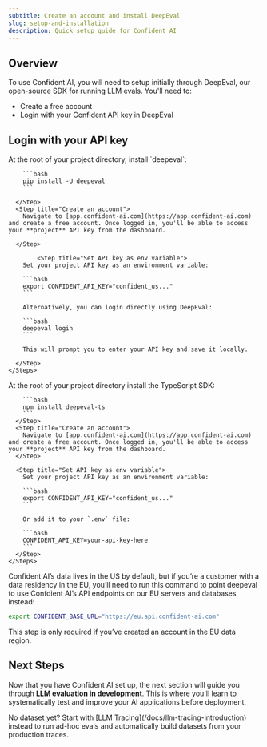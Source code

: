 ```yaml
---
subtitle: Create an account and install DeepEval
slug: setup-and-installation
description: Quick setup guide for Confident AI
---
```


## Overview

To use Confident AI, you will need to setup initially through DeepEval, our open-source SDK for running LLM evals. You'll need to:

- Create a free account
- Login with your Confident API key in DeepEval

## Login with your API key

<Tabs>
  <Tab title="Python">
    <Steps>
      <Step title="Install DeepEval">
        At the root of your project directory, install `deepeval`:
        
        ```bash
        pip install -U deepeval
        ```

      </Step>
      <Step title="Create an account">
        Navigate to [app.confident-ai.com](https://app.confident-ai.com) and create a free account. Once logged in, you'll be able to access your **project** API key from the dashboard.

      </Step>

            <Step title="Set API key as env variable">
        Set your project API key as an environment variable:

        ```bash
        export CONFIDENT_API_KEY="confident_us..."
        ```

        Alternatively, you can login directly using DeepEval:

        ```bash
        deepeval login
        ```

        This will prompt you to enter your API key and save it locally.

      </Step>
    </Steps>

  </Tab>
  <Tab title="Typescript">
    <Steps>
      <Step title="Install DeepEval">
        At the root of your project directory install the TypeScript SDK:
        
        ```bash
        npm install deepeval-ts
        ```
      </Step>
      <Step title="Create an account">
        Navigate to [app.confident-ai.com](https://app.confident-ai.com) and create a free account. Once logged in, you'll be able to access your **project** API key from the dashboard.
      </Step>

      <Step title="Set API key as env variable">
        Set your project API key as an environment variable:

        ```bash
        export CONFIDENT_API_KEY="confident_us..."
        ```

        Or add it to your `.env` file:

        ```bash
        CONFIDENT_API_KEY=your-api-key-here
        ```
      </Step>
    </Steps>

  </Tab>
</Tabs>

<Tip>

Confident AI’s data lives in the US by default, but if you’re a customer with a data residency in the EU, you’ll need to run this command to point deepeval to use Confdient AI’s API endpoints on our EU servers and databases instead:

```bash
export CONFIDENT_BASE_URL="https://eu.api.confident-ai.com"
```

This step is only required if you’ve created an account in the EU data region.

</Tip>

## Next Steps

Now that you have Confident AI set up, the next section will guide you through **LLM evaluation in development**. This is where you'll learn to systematically test and improve your AI applications before deployment.

<Warning>
  No dataset yet? Start with [LLM Tracing](/docs/llm-tracing-introduction)
  instead to run ad-hoc evals and automatically build datasets from your
  production traces.
</Warning>
